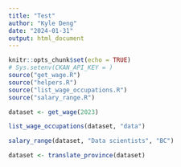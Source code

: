 ```yaml
---
title: "Test"
author: "Kyle Deng"
date: "2024-01-31"
output: html_document
---
```


```r
knitr::opts_chunk$set(echo = TRUE)
# Sys.setenv(CKAN_API_KEY = )
source("get_wage.R")
source("helpers.R")
source("list_wage_occupations.R")
source("salary_range.R")
```

```r
dataset <- get_wage(2023)
```

```r
list_wage_occupations(dataset, "data")
```

```r
salary_range(dataset, "Data scientists", "BC")
```

```r
dataset <- translate_province(dataset)
```

